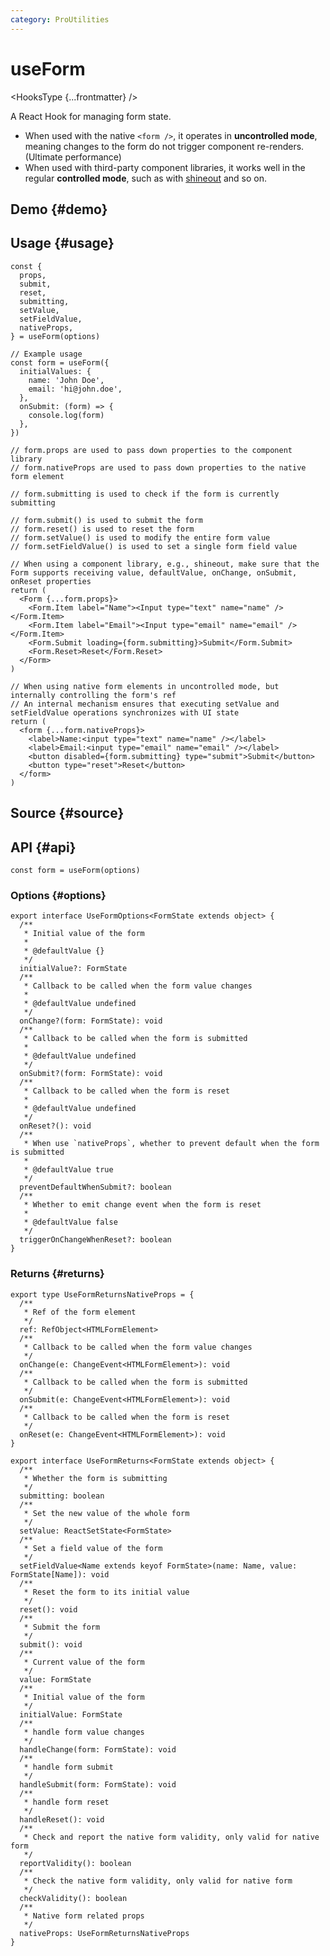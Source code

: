 ```yaml
---
category: ProUtilities
---
```


# useForm


<HooksType {...frontmatter} />

A React Hook for managing form state.

- When used with the native `<form />`, it operates in **uncontrolled mode**, meaning changes to the form do not trigger component re-renders. (Ultimate performance)
- When used with third-party component libraries, it works well in the regular **controlled mode**, such as with [shineout](https://github.com/sheinsight/shineout-next) and so on.

## Demo \{#demo}


<App />

## Usage \{#usage}

```tsx
const {
  props,
  submit,
  reset,
  submitting,
  setValue,
  setFieldValue,
  nativeProps,
} = useForm(options)

// Example usage
const form = useForm({
  initialValues: {
    name: 'John Doe',
    email: 'hi@john.doe',
  },
  onSubmit: (form) => {
    console.log(form)
  },
})

// form.props are used to pass down properties to the component library
// form.nativeProps are used to pass down properties to the native form element

// form.submitting is used to check if the form is currently submitting

// form.submit() is used to submit the form
// form.reset() is used to reset the form
// form.setValue() is used to modify the entire form value
// form.setFieldValue() is used to set a single form field value

// When using a component library, e.g., shineout, make sure that the Form supports receiving value, defaultValue, onChange, onSubmit, onReset properties
return (
  <Form {...form.props}>
    <Form.Item label="Name"><Input type="text" name="name" /></Form.Item>
    <Form.Item label="Email"><Input type="email" name="email" /></Form.Item>
    <Form.Submit loading={form.submitting}>Submit</Form.Submit>
    <Form.Reset>Reset</Form.Reset>
  </Form>
)

// When using native form elements in uncontrolled mode, but internally controlling the form's ref
// An internal mechanism ensures that executing setValue and setFieldValue operations synchronizes with UI state
return (
  <form {...form.nativeProps}>
    <label>Name:<input type="text" name="name" /></label>
    <label>Email:<input type="email" name="email" /></label>
    <button disabled={form.submitting} type="submit">Submit</button>
    <button type="reset">Reset</button>
  </form>
)
```

## Source \{#source}


<Source />

## API \{#api}

```tsx
const form = useForm(options)
```

### Options \{#options}

```tsx
export interface UseFormOptions<FormState extends object> {
  /**
   * Initial value of the form
   *
   * @defaultValue {}
   */
  initialValue?: FormState
  /**
   * Callback to be called when the form value changes
   *
   * @defaultValue undefined
   */
  onChange?(form: FormState): void
  /**
   * Callback to be called when the form is submitted
   *
   * @defaultValue undefined
   */
  onSubmit?(form: FormState): void
  /**
   * Callback to be called when the form is reset
   *
   * @defaultValue undefined
   */
  onReset?(): void
  /**
   * When use `nativeProps`, whether to prevent default when the form is submitted
   *
   * @defaultValue true
   */
  preventDefaultWhenSubmit?: boolean
  /**
   * Whether to emit change event when the form is reset
   *
   * @defaultValue false
   */
  triggerOnChangeWhenReset?: boolean
}
```

### Returns \{#returns}

```tsx
export type UseFormReturnsNativeProps = {
  /**
   * Ref of the form element
   */
  ref: RefObject<HTMLFormElement>
  /**
   * Callback to be called when the form value changes
   */
  onChange(e: ChangeEvent<HTMLFormElement>): void
  /**
   * Callback to be called when the form is submitted
   */
  onSubmit(e: ChangeEvent<HTMLFormElement>): void
  /**
   * Callback to be called when the form is reset
   */
  onReset(e: ChangeEvent<HTMLFormElement>): void
}

export interface UseFormReturns<FormState extends object> {
  /**
   * Whether the form is submitting
   */
  submitting: boolean
  /**
   * Set the new value of the whole form
   */
  setValue: ReactSetState<FormState>
  /**
   * Set a field value of the form
   */
  setFieldValue<Name extends keyof FormState>(name: Name, value: FormState[Name]): void
  /**
   * Reset the form to its initial value
   */
  reset(): void
  /**
   * Submit the form
   */
  submit(): void
  /**
   * Current value of the form
   */
  value: FormState
  /**
   * Initial value of the form
   */
  initialValue: FormState
  /**
   * handle form value changes
   */
  handleChange(form: FormState): void
  /**
   * handle form submit
   */
  handleSubmit(form: FormState): void
  /**
   * handle form reset
   */
  handleReset(): void
  /**
   * Check and report the native form validity, only valid for native form
   */
  reportValidity(): boolean
  /**
   * Check the native form validity, only valid for native form
   */
  checkValidity(): boolean
  /**
   * Native form related props
   */
  nativeProps: UseFormReturnsNativeProps
}
```
